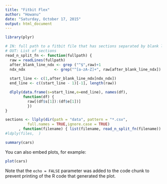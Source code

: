 ```yaml
---
title: "Fitbit Flex"
author: "Howanu"
date: "Saturday, October 17, 2015"
output: html_document
---
```


```r
library(plyr)
```


```r
# IN: full path to a fitbit file that has sections separated by blank lines
# OUT: List of sections
read_n_split_fn <- function(fullpath) {
  raw = readLines(fullpath)
  after_blank_line_ndx <- grep ("^$",raw)+1
  ndx_ndx             <- grep("^[a-zA-Z]+", raw[after_blank_line_ndx])
  
  start_line <- c(1,after_blank_line_ndx[ndx_ndx])
  end_line <- c((start_line - 1)[-1], length(raw))

  dlply(data.frame(s=start_line,e=end_line), names(df), 
        function(df) {
          raw[(df$s[1]):(df$e[1])]
          })
}

sections <- llply(dir(path = "data", pattern = "*.csv", 
          full.names = TRUE,ignore.case = TRUE)
      , function(filename) { list(filename, read_n_split_fn(filename)) })
#ldply(files,  )
```


```r
summary(cars)
```

You can also embed plots, for example:

```r
plot(cars)
```

Note that the `echo = FALSE` parameter was added to the code chunk to prevent printing of the R code that generated the plot.
